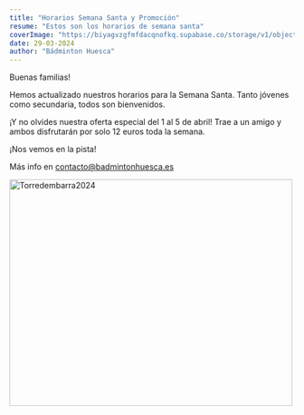 ```yaml
---
title: "Horarios Semana Santa y Promoción"
resume: "Estos son los horarios de semana santa"
coverImage: "https://biyagvzgfmfdacqnofkq.supabase.co/storage/v1/object/public/images/2024SSanta.webp?t=2024-03-29T21%3A13%3A45.097Z"
date: 29-03-2024
author: "Bádminton Huesca"
---
```


Buenas familias!

Hemos actualizado nuestros horarios para la Semana Santa.
Tanto jóvenes como secundaria, todos son bienvenidos.

¡Y no olvides nuestra oferta especial del 1 al 5 de abril!
Trae a un amigo y ambos disfrutarán por solo 12 euros toda la semana.

¡Nos vemos en la pista!

Más info en contacto@badmintonhuesca.es

<div class="image">
  <img
    src="https://biyagvzgfmfdacqnofkq.supabase.co/storage/v1/object/public/images/2024SSanta.webp?t=2024-03-29T21%3A13%3A45.097Z"
    alt="Torredembarra2024"
    height="400px"
    width="500px"
  ></img>
</div>
